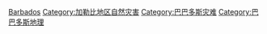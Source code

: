 [[Category:各國自然災害|Barbados]]
[[Category:加勒比地区自然灾害|Category:加勒比地区自然灾害]]
[[Category:巴巴多斯灾难|Category:巴巴多斯灾难]]
[[Category:巴巴多斯地理|Category:巴巴多斯地理]]